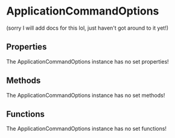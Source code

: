 [//]: # (This file was automatically compiled through the Generator luau code under this repository)
[//]: # (if you want to edit the documentation of discord-luau, please write changes)
[//]: # (to the discord-luau repository itself, we extract the comments from discord-luau and translate)
[//]: # (them into markdown files that Nextra can interpret!)

[//]: # (----- NEXTRA COMPONENTS IMPORT ----- )


[//]: # (----- DOCUMENT HEADER ----- )

# ApplicationCommandOptions

(sorry I will add docs for this lol, just haven't got around to it yet!)

[//]: # (----- DOCUMENT PROPERTIES ----- )

## Properties

The ApplicationCommandOptions instance has no set properties!

[//]: # (----- DOCUMENT METHODS ----- )

## Methods

The ApplicationCommandOptions instance has no set methods!

[//]: # (----- DOCUMENT FUNCTIONS ----- )

## Functions

The ApplicationCommandOptions instance has no set functions!

